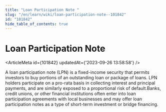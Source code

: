 ```yaml
---
title: "Loan Participation Note "
slug: "/en/learn/wiki/loan-participation-note--101842"
id: "101842"
hide_table_of_contents: true
---
```



# Loan Participation Note 

<ArticleMeta id={101842} updatedAt={'2023-09-26 13:58:58'} />
<div className='border-solid border-b border-t-0 my-4 border-[var(--ifm-color-gray-300)]' />

A loan participation note (LPN) is a fixed-income security that permits investors to buy portions of an outstanding loan or package of loans. LPN holders participate on a pro-rata basis in collecting interest and principal payments, and are similarly exposed to a proportional risk of default.Banks, credit unions, or other financial institutions often enter into loan participation agreements with local businesses and may offer loan participation notes as a type of short-term investment or bridge financing.
